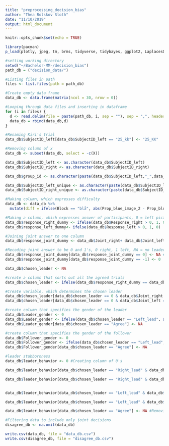 ```yaml
---
title: "preprocessing_decision_bias"
author: "Thea Rolskov Sloth"
date: "11/10/2019"
output: html_document
---
```


```r
knitr::opts_chunk$set(echo = TRUE)
```

```r
library(pacman)
p_load(plotly, jpeg, tm, brms, tidyverse, tidybayes, ggplot2, LaplacesDemon, rethinking, tidyr, reshape2, tibble)

#setting working directory
setwd("~/Bachelor-MM-/decision_bias")
path_db = ("decision_data/")

#Listing files in path
files <- list.files(path = path_db)

#Create empty data frame
data_db <- data.frame(matrix(ncol = 30, nrow = 0))

#Looping through data files and inserting in dataframe
for (i in files) {
  d <- read.delim(file = paste(path_db, i, sep = ""), sep = ",", header = TRUE)
  data_db = rbind(data_db,d)
}

#Renaming Kiri's trial
data_db$SubjectID_left[data_db$SubjectID_left == "25_kk"] <- "25_KK"

#Removing column of x
data_db <- subset(data_db, select = -c(X))


```

```r
data_db$SubjectID_left <- as.character(data_db$SubjectID_left)
data_db$SubjectID_right <- as.character(data_db$SubjectID_right)

data_db$group_id <- as.character(paste(data_db$SubjectID_left,"_",data_db$SubjectID_right, sep = ""))

```

```r

data_db$SubjectID_left_unique <- as.character(paste(data_db$SubjectID_left,"_",data_db$Round, sep = ""))
data_db$SubjectID_right_unique <- as.character(paste(data_db$SubjectID_right,"_",data_db$Round, sep = ""))

```


```r

#Making column, which expresses difficulty
data_db <- data_db %>%
  mutate(diff = ifelse(Block == "blå", abs(Prop_blue_image_2 - Prop_blue_image_1), ifelse(Block == "rød", abs(Prop_red_image_2 - Prop_red_image_1), ifelse(Block == "grøn", abs(Prop_green_image_2 - Prop_green_image_1), ifelse(Block == "gul", abs(Prop_yellow_image_2 - Prop_yellow_image_1), NA)))))

```

```r

#Making a column, which expresses answer of participants, 0 = left picture, 1 = right picture
data_db$response_right_dummy <- ifelse(data_db$Response_right > 0, 1, 0)
data_db$response_left_dummy<- ifelse(data_db$Response_left > 0, 1, 0)

#Joining joint answer to one column
data_db$response_joint_dummy <- data_db$Joint_right+ data_db$Joint_left

#Recoding joint answer to be 0 and 1's, 0 right, 1 left, NA = no leader
data_db$response_joint_dummy[data_db$response_joint_dummy == 0] <- NA #Replacing 0's with NA
data_db$response_joint_dummy[data_db$response_joint_dummy == -1] <- 0

```

```r

data_db$chosen_leader <- NA

#create a column that sorts out all the agreed trials
data_db$chosen_leader <- ifelse(data_db$response_right_dummy == data_db$response_left_dummy, "Agree", 0) 

#Create variable, which determines the chosen leader
data_db$chosen_leader[data_db$chosen_leader == 0 & data_db$Joint_right == 0] <- "Left_lead"
data_db$chosen_leader[data_db$chosen_leader == 0 & data_db$Joint_left == 0] <- "Right_lead"

#create column that specifies the gender of the leader
data_db$Leader_gender <- 0
data_db$Leader_gender <- ifelse(data_db$chosen_leader == "Left_lead", as.character(data_db$Gender_left), as.character(data_db$Gender_right))
data_db$Leader_gender[data_db$chosen_leader == "Agree"] <- NA

#create column that specifies the gender of the follower
data_db$Follower_gender <- 0
data_db$Follower_gender <- ifelse(data_db$chosen_leader == "Left_lead", as.character(data_db$Gender_right), as.character(data_db$Gender_left))
data_db$Follower_gender[data_db$chosen_leader == "Agree"] <- NA

```

```r

#leader stubbornness
data_db$leader_behavior <- 0 #Creating column of 0's

data_db$leader_behavior[data_db$chosen_leader == "Right_lead" & data_db$response_joint_dummy == data_db$response_right_dummy] <- "stick" #Inserting cases were leader stick for right leader

data_db$leader_behavior[data_db$chosen_leader == "Right_lead" & data_db$response_joint_dummy != data_db$response_right_dummy] <- "surrender" #Inserting cases were leader surrender for right leader


data_db$leader_behavior[data_db$chosen_leader == "Left_lead" & data_db$response_joint_dummy == data_db$response_left_dummy] <- "stick" #Inserting cases were leader stick for left leader

data_db$leader_behavior[data_db$chosen_leader == "Left_lead" & data_db$response_joint_dummy != data_db$response_left_dummy] <- "surrender" #Inserting cases were leader surreder for left leader

data_db$leader_behavior[data_db$chosen_leader == "Agree"] <- NA #Removing cases were they agree

```

```r
#Filtering data to include only joint decisions
disagree_db <- na.omit(data_db)

```

```r

write.csv(data_db, file = "data_db.csv")
write.csv(disagree_db, file = "disagree_db.csv")

```


